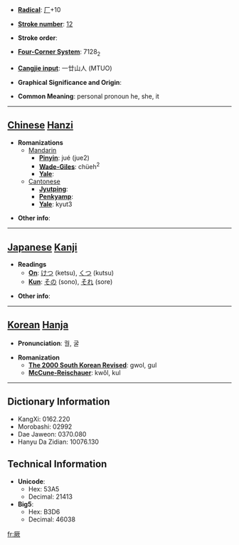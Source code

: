 * '''[[Wiktionary:Chinese radical index| Radical]]''': [[Wiktionary:Chinese radical index 厂|厂]]+10

* '''[[Wiktionary:Chinese total strokes index|Stroke number]]''': [[Wiktionary:Chinese total strokes index 12|12]]

* '''Stroke order''': 

* '''[[Wiktionary:Chinese four corner index|Four-Corner System]]''': 7128<sub>2</sub>

* '''[[Wiktionary:Chinese Cangjie index|Cangjie input]]''': 一廿山人 (MTUO)

* '''Graphical Significance and Origin''': 

* '''Common Meaning''': personal pronoun he, she, it

----

== [[Chinese]] [[Hanzi]] ==

* '''Romanizations'''
** [[Mandarin]]
*** '''[[Pinyin]]''': jué (jue2)
*** '''[[Wade-Giles]]''': chüeh<sup>2</sup>
*** '''[[Yale]]''': 
**[[Cantonese]]
***'''[[Jyutping]]''':
***'''[[Penkyamp]]''': 
***'''[[Yale]]''': kyut3

* '''Other info''': 

----

== [[Japanese]] [[Kanji]] ==

* '''Readings'''
** '''[[On]]''': [[けつ]] (ketsu), [[くつ]] (kutsu)
** '''[[Kun]]''': [[その]] (sono), [[それ]] (sore)

* '''Other info''':  

----

== [[Korean]] [[Hanja]] ==

* '''Pronunciation''': 궐, 굴

* '''Romanization'''
** '''[[The 2000 South Korean Revised Romanization|The 2000 South Korean Revised]]''': gwol, gul
** '''[[McCune-Reischauer]]''': kwŏl, kul

----

== Dictionary Information ==

* KangXi: 0162.220
* Morobashi: 02992
* Dae Jaweon: 0370.080
* Hanyu Da Zidian: 10076.130

== Technical Information ==

* '''Unicode''':
** Hex: 53A5
** Decimal: 21413
* '''Big5''':
** Hex: B3D6
** Decimal: 46038

[[fr:厥]]